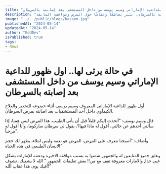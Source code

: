 ```yaml
---
title: "في حالة يرثى لها.. اول ظهور للداعية الإماراتي وسيم يوسف من داخل المستشفى بعد إصابته بالسړطان" 
description: "ظهور أولي للداعية الإماراتي وسيم يوسف في المستشفى بعد إصابته بالسرطان، يثير تعاطفًا ونقاشًا حول المرض ومواقفه السابقة."
image: "../../public/blogs/bassem.jpg"
publishedAt: "2024-05-14"
updatedAt: "2024-05-14"
author: "EddDev"
isPublished: true
tags:
- News
---
```


# في حالة يرثى لها.. اول ظهور للداعية الإماراتي وسيم يوسف من داخل المستشفى بعد إصابته بالسړطان

أول ظهور للداعية الإماراتي المعروف وسيم يوسف أثناء خضوعه للتخدير والعلاج الكيماوي داخل أحد المستشفيات بعد اصابته بمرض السړطان.

قال وسيم يوسف: "أتحدث إليكم قليلاً قبل أن يأتي الطبيب. هذا المړض ليس همنا، إذا سألني أحدهم عن حالتي، أقول له ماذا فيها؟، يقول لي سړطان ساركوما، وأنا أقول له مرحباً".

وأضاف: "أصبحنا نتعرف على المړض، المړض هو نعمة وليس ابتلاء، يظهر لك حجم الانسان الطبيعي في هذه الحياة"

وعلق جميع المتابعين له والجمهور شمتوا به بسبب مواقفه الاخيره ودعمه للإمارات بشكل غبي جدا, والامارات معروفة تقف مع من!! بعض تعليقات الجمهور " الله لا يشفيك، نشوف فيك يوم، هذا عقاپ الله!!"
